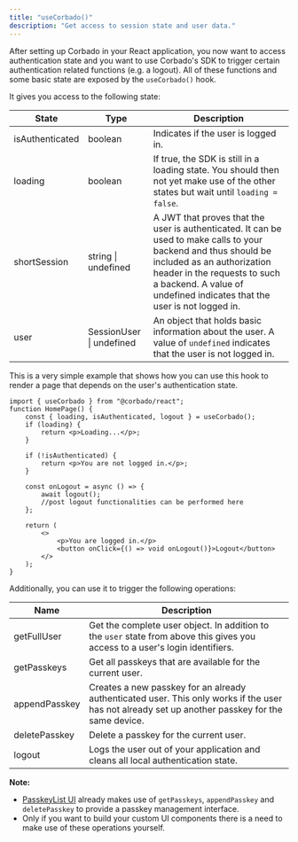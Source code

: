 ```yaml
---
title: "useCorbado()"
description: "Get access to session state and user data."
---
```


After setting up Corbado in your React application, you now want to access authentication state and you want to use Corbado's SDK to trigger certain authentication related functions (e.g. a logout).
All of these functions and some basic state are exposed by the `useCorbado()` hook.

It gives you access to the following state:

| State           | Type                     | Description                                                                                                                                                                                                                                             |
| --------------- | ------------------------ | ------------------------------------------------------------------------------------------------------------------------------------------------------------------------------------------------------------------------------------------------------- |
| isAuthenticated | boolean                  | Indicates if the user is logged in.                                                                                                                                                                                                                     |
| loading         | boolean                  | If true, the SDK is still in a loading state. You should then not yet make use of the other states but wait until `loading = false`.                                                                                                                    |
| shortSession    | string \| undefined      | A JWT that proves that the user is authenticated. It can be used to make calls to your backend and thus should be included as an authorization header in the requests to such a backend. A value of undefined indicates that the user is not logged in. |
| user            | SessionUser \| undefined | An object that holds basic information about the user. A value of `undefined` indicates that the user is not logged in.                                                                                                                                 |

This is a very simple example that shows how you can use this hook to render a page that depends on the user's authentication state.

```tsx HomePage.tsx
import { useCorbado } from "@corbado/react";
function HomePage() {
    const { loading, isAuthenticated, logout } = useCorbado();
    if (loading) {
        return <p>Loading...</p>;
    }

    if (!isAuthenticated) {
        return <p>You are not logged in.</p>;
    }

    const onLogout = async () => {
        await logout();
        //post logout functionalities can be performed here
    };

    return (
        <>
            <p>You are logged in.</p>
            <button onClick={() => void onLogout()}>Logout</button>
        </>
    );
}
```

Additionally, you can use it to trigger the following operations:

| Name          | Description                                                                                                                                      |
| ------------- | ------------------------------------------------------------------------------------------------------------------------------------------------ |
| getFullUser   | Get the complete user object. In addition to the `user` state from above this gives you access to a user's login identifiers.                    |
| getPasskeys   | Get all passkeys that are available for the current user.                                                                                        |
| appendPasskey | Creates a new passkey for an already authenticated user. This only works if the user has not already set up another passkey for the same device. |
| deletePasskey | Delete a passkey for the current user.                                                                                                           |
| logout        | Logs the user out of your application and cleans all local authentication state.                                                                 |

**Note:**

-   [PasskeyList UI](/ui-components/corbadoauth) already makes use of `getPasskeys`, `appendPasskey` and `deletePasskey` to provide a passkey management interface.
-   Only if you want to build your custom UI components there is a need to make use of these operations yourself.
